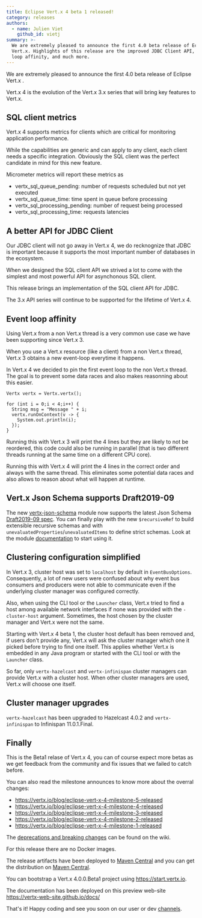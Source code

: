 ```yaml
---
title: Eclipse Vert.x 4 beta 1 released!
category: releases
authors:
  - name: Julien Viet
    github_id: vietj
summary: >-
  We are extremely pleased to announce the first 4.0 beta release of Eclipse
  Vert.x. Highlights of this release are the improved JDBC Client API, event
  loop affinity, and much more.
---
```


We are extremely pleased to announce the first 4.0 beta release of Eclipse Vert.x .

Vert.x 4 is the evolution of the Vert.x 3.x series that will bring key features to Vert.x.

## SQL client metrics

Vert.x 4 supports metrics for clients which are critical for monitoring application performance.

While the capabilities are generic and can apply to any client, each client needs a specific integration.
Obviously the SQL client was the perfect candidate in mind for this new feature.

Micrometer metrics will report these metrics as

* vertx_sql_queue_pending: number of requests scheduled but not yet executed
* vertx_sql_queue_time: time spent in queue before processing
* vertx_sql_processing_pending: number of request being processed
* vertx_sql_processing_time: requests latencies

## A better API for JDBC Client

Our JDBC client will not go away in Vert.x 4, we do recknognize that JDBC is important because it supports
the most important number of databases in the ecosystem.

When we designed the SQL client API we strived a lot to come with the simplest and most powerful API
for asynchonous SQL client.

This release brings an implementation of the SQL client API for JDBC.

The 3.x API series will continue to be supported for the lifetime of Vert.x 4.

## Event loop affinity

Using Vert.x from a non Vert.x thread is a very common use case we have been supporting since Vert.x 3.

When you use a Vert.x resource (like a client) from a non Vert.x thread, Vert.x 3 obtains a new event-loop
everytime it happens.

In Vert.x 4 we decided to pin the first event loop to the non Vert.x thread. The goal is to prevent
some data races and also makes reasonning about this easier.

```
Vertx vertx = Vertx.vertx();

for (int i = 0;i < 4;i++) {
  String msg = "Message " + i;
  vertx.runOnContext(v -> {
    System.out.println(i);
  });
}
```

Running this with Vert.x 3 will print the 4 lines but they are likely to not be reordered, this code could
also be running in parallel (that is two different threads running at the same time on a different CPU core).

Running this with Vert.x 4 will print the 4 lines in the correct order and always with the same thread. This
eliminates some potential data races and also allows to reason about what will happen at runtime.

## Vert.x Json Schema supports Draft2019-09

The new [vertx-json-schema](https://github.com/eclipse-vertx/vertx-json-schema) module now supports the latest Json Schema [Draft2019-09 spec](http://json-schema.org/specification.html). You can finally play with the new `$recursiveRef` to build extensible recursive schemas and with `unevaluatedProperties`/`unevaluatedItems` to define strict schemas. Look at the module [documentation](https://vertx.io/docs/vertx-json-schema/java/) to start using it.

## Clustering configuration simplified

In Vert.x 3, cluster host was set to `localhost` by default in `EventBusOptions`.
Consequently, a lot of new users were confused about why event bus consumers and producers were not able to communicate even if the underlying cluster manager was configured correctly.

Also, when using the CLI tool or the `Launcher` class, Vert.x tried to find a host among available network interfaces if none was provided with the `-cluster-host` argument.
Sometimes, the host chosen by the cluster manager and Vert.x were not the same.

Starting with Vert.x 4 beta 1, the cluster host default has been removed and, if users don't provide any, Vert.x will ask the cluster manager which one it picked before trying to find one itself.
This applies whether Vert.x is embedded in any Java program or started with the CLI tool or with the `Launcher` class.

So far, only `vertx-hazelcast` and `vertx-infinispan` cluster managers can provide Vert.x with a cluster host.
When other cluster managers are used, Vert.x will choose one itself.

## Cluster manager upgrades

`vertx-hazelcast` has been upgraded to Hazelcast 4.0.2 and `vertx-infinispan` to Infinispan 11.0.1.Final.

## Finally

This is the Beta1 relase of Vert.x 4, you can of course expect more betas as we get feedback from the community and fix issues that we failed to catch before.

You can also read the milestone announces to know more about the overral changes:

- https://vertx.io/blog/eclipse-vert-x-4-milestone-5-released
- https://vertx.io/blog/eclipse-vert-x-4-milestone-4-released
- https://vertx.io/blog/eclipse-vert-x-4-milestone-3-released
- https://vertx.io/blog/eclipse-vert-x-4-milestone-2-released
- https://vertx.io/blog/eclipse-vert-x-4-milestone-1-released

The [deprecations and breaking changes](https://github.com/vert-x3/wiki/wiki/4.0.0-Deprecations-and-breaking-changes)
 can be found on the wiki.

For this release there are no Docker images.

The release artifacts have been deployed to [Maven Central](https://search.maven.org/search?q=g:io.vertx%20AND%20v:4.0.0.Beta1) and you can get the distribution on [Maven Central](https://repo1.maven.org/maven2/io/vertx/vertx-stack-manager/4.0.0.Beta1/).

You can bootstrap a Vert.x 4.0.0.Beta1 project using https://start.vertx.io.

The documentation has been deployed on this preview web-site https://vertx-web-site.github.io/docs/

That's it! Happy coding and see you soon on our user or dev [channels](https://vertx.io/community).

